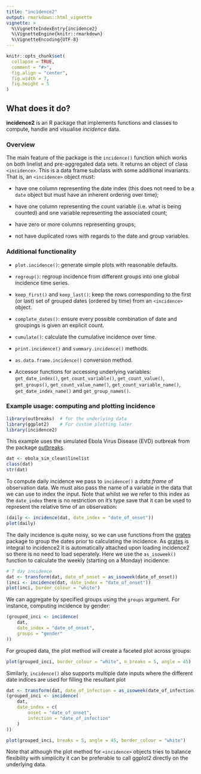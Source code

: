 ```yaml
---
title: "incidence2"
output: rmarkdown::html_vignette
vignette: >
  %\VignetteIndexEntry{incidence2}
  %\VignetteEngine{knitr::rmarkdown}
  %\VignetteEncoding{UTF-8}
---
```


```r
knitr::opts_chunk$set(
  collapse = TRUE,
  comment = "#>",
  fig.align = "center",
  fig.width = 7,
  fig.height = 5
)
```

## What does it do?

**incidence2** is an R package that implements functions and classes to compute,
handle and visualise *incidence* data.

### Overview

The main feature of the package is the `incidence()` function which works on
both linelist and pre-aggregated data sets. It returns an object of class
`<incidence>`. This is a data frame subclass with some additional invariants.
That is, an `<incidence>` object must:
  
- have one column representing the date index (this does not need to be a `date`
  object but must have an inherent ordering over time);
  
- have one column representing the count variable (i.e. what is being counted)
  and one variable representing the associated count;
  
- have zero or more columns representing groups;

- not have duplicated rows with regards to the date and group variables.
    
### Additional functionality

- `plot.incidence()`: generate simple plots with reasonable defaults.

- `regroup()`: regroup incidence from different groups into one global incidence
  time series.
  
- `keep_first()` and `keep_last()`: keep the rows corresponding to the first (or
  last) set of grouped dates (ordered by time) from an `<incidence>` object.
  
- `complete_dates()`: ensure every possible combination of date and groupings
  is given an explicit count.
  
- `cumulate()`: calculate the cumulative incidence over time.
  
- `print.incidence()` and `summary.incidence()` methods.

- `as.data.frame.incidence()` conversion method.

- Accessor functions for accessing underlying variables: `get_date_index()`,
  `get_count_variable()`, `get_count_value()`, `get_groups()`,
  `get_count_value_name()`, `get_count_variable_name()`, `get_date_index_name()`
  and `get_group_names()`.

### Example usage: computing and plotting incidence

```r
library(outbreaks)  # for the underlying data
library(ggplot2)    # For custom plotting later
library(incidence2) 
```

This example uses the simulated Ebola Virus Disease (EVD) outbreak from the
package [outbreaks](https://github.com/reconverse/outbreaks). 

```r
dat <- ebola_sim_clean$linelist
class(dat)
str(dat)
```

To compute daily incidence we pass to `incidence()` a *data.frame* of
observation data. We must also pass the name of a variable in the data that we
can use to index the input. Note that whilst we we refer to this index as the
`date_index` there is no restriction on it's type save that it can be used to
represent the relative time of an observation:

```r
(daily <- incidence(dat, date_index = "date_of_onset"))
plot(daily)
```

The daily incidence is quite noisy, so we can use functions from the
[grates](https://www.reconverse.org/grates/dev/) package to group the dates
prior to calculating the incidence. As [grates](https://www.reconverse.org/grates/dev/)
is integral to incidence2 it is automatically attached upon loading incidence2
so there is no need to load seperately. Here we use the `as_isoweek()` function
to calculate the weekly (starting on a Monday) incidence:

```r
# 7 day incidence
dat <- transform(dat, date_of_onset = as_isoweek(date_of_onset))
(inci <- incidence(dat, date_index = "date_of_onset"))
plot(inci, border_colour = "white")
```

We can aggregate by specified groups using the `groups` argument. For instance,
computing incidence by gender:

```r
(grouped_inci <- incidence(
    dat,
    date_index = "date_of_onset",
    groups = "gender"
))
```

For grouped data, the plot method will create a faceted plot across groups:

```r
plot(grouped_inci, border_colour = "white", n_breaks = 5, angle = 45)
```

Similarly, `incidence()` also supports multiple date inputs where the different
date indices are used for filling the resultant plot
```r
dat <- transform(dat, date_of_infection = as_isoweek(date_of_infection))
(grouped_inci <- incidence(
    dat,
    date_index = c(
        onset = "date_of_onset",
        infection = "date_of_infection"
    )
))

plot(grouped_inci, breaks = 5, angle = 45, border_colour = "white")
```

Note that although the plot method for `<incidence>` objects tries to balance
flexibility with simplicity it can be preferable to call ggplot2 directly on the
underlying data.
